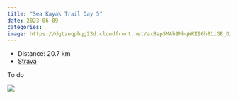 ```yaml
---
title: "Sea Kayak Trail Day 5"
date: 2023-06-09
categories: 
image: https://dgtzuqphqg23d.cloudfront.net/axBapSMAh9MhqWKI96h81iGB_DiYBg7kd-RdI3Mk110-768x576.jpg
---
```


- Distance: 20.7 km
- [Strava](https://www.strava.com/activities/9262577583)

To do

![](https://dgtzuqphqg23d.cloudfront.net/axBapSMAh9MhqWKI96h81iGB_DiYBg7kd-RdI3Mk110-768x576.jpg)



